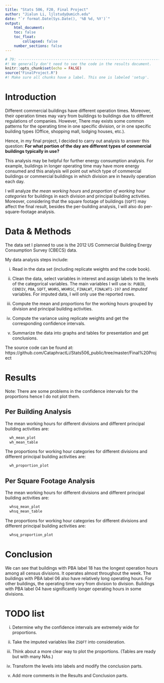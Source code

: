 ```yaml
---
title: "Stats 506, F20, Final Project"
author: "Jialun Li, ljlstudy@umich.edu"
date: "`r format.Date(Sys.Date(), '%B %d, %Y')`"
output:
    html_document:
    toc: false
    toc_float:
        collapsed: false
    number_sections: false
---
```


```r
# 79: -------------------------------------------------------------------------
#! We generally don't need to see the code in the results document.
knitr::opts_chunk$set(echo = FALSE)
source("FinalProject.R")
#! Make sure all chunks have a label. This one is labeled 'setup'.
```

# Introduction
  
  Different commercial buildings have different operation times. Moreover, 
  their operation times may vary from buildings to buildings due to different 
  regulations of companies. However, There may exists some common patterns for 
  the operating time in one specific division, or in one specific building 
  types (Office, shopping mall, lodging houses, etc.).
  
  Hence, in my final project, I decided to carry out analysis to answer this 
  question: **For what portion of the day are different types of commercial ** 
  **buildings typically in use?**
  
  This analysis may be helpful for further energy consumption analysis. For 
  example, buildings in longer operating time may have more energy consumed and 
  this analysis will point out which type of commercial buildings or commercial 
  buildings in which division are in heavily operation each day.
  
  I will analyze *the mean working hours* and *proportion of working hour* 
  *categories* for buildings in each division and principal building activities. 
  Moreover, considering that the square footage of buildings 
  (<code>SQFT</code>) may affect the final result, besides the per-building 
  analysis, I will also do per-square-footage analysis.
  

# Data & Methods

  The data set I planned to use is the 2012 US Commercial Building Energy 
  Consumption Survey (CBECS) data.
  
  My data analysis steps include:
  
  i. Read in the data set (including replicate weights and the code book).
  
  i. Clean the data, select variables in interest and assign labels to the 
  levels of the categorical  variables. The main variables I will use is: 
  <code>PUBID</code>, <code>CENDIV</code>, <code>PBA</code>, <code>SQFT</code>, 
  <code>WKHRS</code>, <code>WKHRSC</code>, <code>FINALWT</code>, 
  <code>FINALWT1-197</code> and *imputed* variables. For imputed data,  I will 
  only use the reported rows.
  
  i. Compute the mean and proportions for the working hours grouped by division 
  and principal building activities. 
  
  i. Compute the variance using replicate weights and get the corresponding 
  confidence intervals.

  i. Summarize the data into graphs and tables for presentation and get 
  conclusions.

  The source code can be found at:
  https://github.com/CataphractLi/Stats506_public/tree/master/Final%20Project

# Results {.tabset .tabset-pills}

  Note: There are some problems in the confidence intervals for the proportions 
  hence I do not plot them.

## Per Building Analysis

  The mean working hours for different divisions and different principal 
  building activities are:
  
``` r
  wh_mean_plot
  wh_mean_table
```

  The proportions for working hour categories for different divisions and 
  different principal building activities are:

``` r
  wh_proportion_plot
```

## Per Square Footage Analysis

  The mean working hours for different divisions and different principal 
  building activities are:
  
``` r
  whsq_mean_plot
  whsq_mean_table
```

  The proportions for working hour categories for different divisions and 
  different principal building activities are:

``` r
  whsq_proportion_plot
```

# Conclusion

  We can see that buildings with PBA label 18 has the longest operation hours 
  among all census divisions. It operates almost throughout the week. The 
  buildings with PBA label 06 also have relatively long operating hours. 
  For other buildings, the operating time vary from division to division. 
  Buildings with PBA label 04 have significantly longer operating hours in some 
  divisions.

# TODO list

  i. Determine why the confidence intervals are extremely wide for proportions.
  
  i. Take the imputed variables like <code>ZSQFT</code> into consideration.
  
  i. Think about a more clear way to plot the proportions. (Tables are ready 
  but with many NAs.)
  
  i. Transform the levels into labels and modify the conclusion parts.
  
  i. Add more comments in the Results and Conclusion parts.





